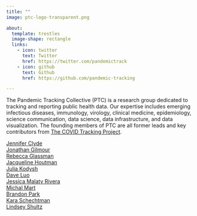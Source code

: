 ```yaml
---
title: ""
image: ptc-logo-transparent.png

about:
  template: trestles
  image-shape: rectangle
  links:
    - icon: twitter
      text: Twitter
      href: https://twitter.com/pandemictrack
    - icon: github
      text: Github
      href: https://github.com/pandemic-tracking

---
```


The Pandemic Tracking Collective (PTC) is a research group dedicated to tracking and reporting public health data. Our expertise includes emerging infectious diseases, immunology, virology, clinical medicine, epidemiology, science communication, data science, data infrastructure, and data visualization. The founding members of PTC are all former leads and key contributors from [The COVID Tracking Project](https://covidtracking.com/).

| [Jennifer Clyde](jac.html)  
| [Jonathan Gilmour](jag.html)
| [Rebecca Glassman](rsg.html)
| [Jacqueline Houtman](jjh.html)
| [Julia Kodysh]()
| [Dave Luo](dl.html)
| [Jessica Malaty Rivera]()
| [Michal Mart](mm.html)
| [Brandon Park]()
| [Kara Schechtman]()
| [Lindsey Shultz](lns.html)